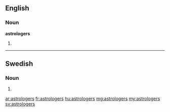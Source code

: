 ==English==

===Noun===
'''astrologers'''

# {{plural of|[[astrologer]]}}

----

==Swedish==

===Noun===
{{infl|sv|noun form}}

# {{sv-noun-form-indef-gen-pl|astrolog}}

[[ar:astrologers]]
[[fr:astrologers]]
[[hu:astrologers]]
[[mg:astrologers]]
[[my:astrologers]]
[[sv:astrologers]]